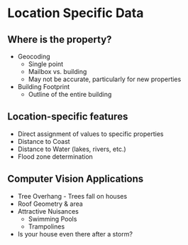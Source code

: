 # Location Specific Data {background-color="#A1D6F4"}

## Where is the property? {background-color="#A1D6F4"}

- Geocoding
  - Single point
  - Mailbox vs. building
  - May not be accurate, particularly for new properties
- Building Footprint
  - Outline of the entire building

## Location-specific features {background-color="#A1D6F4"}

- Direct assignment of values to specific properties
- Distance to Coast
- Distance to Water (lakes, rivers, etc.)
- Flood zone determination

## Computer Vision Applications {background-color="#A1D6F4"}

- Tree Overhang - Trees fall on houses
- Roof Geometry & area
- Attractive Nuisances
  - Swimming Pools
  - Trampolines
- Is your house even there after a storm?
